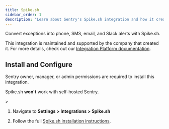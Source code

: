 ```yaml
---
title: Spike.sh
sidebar_order: 1
description: "Learn about Sentry's Spike.sh integration and how it creates incidents from Sentry Alerts."
---
```


Convert exceptions into phone, SMS, email, and Slack alerts with Spike.sh.

This integration is maintained and supported by the company that created it. For more details, check out our [Integration Platform documentation](/organization/integrations/integration-platform/).

## Install and Configure

<Alert>

Sentry owner, manager, or admin permissions are required to install this integration.

Spike.sh **won't** work with self-hosted Sentry.

</Alert>>

1. Navigate to **Settings > Integrations > Spike.sh**

2. Follow the full [Spike.sh installation instructions](https://docs.spike.sh/integrations-guideline/integrate-spike-with-sentry).
